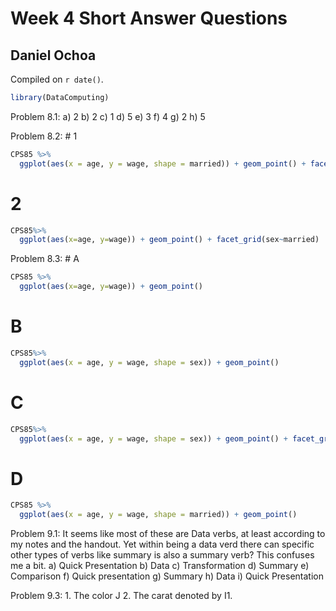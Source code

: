 # Week 4 Short Answer Questions

## Daniel Ochoa

<!-- leave this material as is -->
Compiled on `r date()`.

```r
library(DataComputing)
```
<!-- put your content after this line -->

Problem 8.1:
  a) 2
  b) 2
  c) 1
  d) 5
  e) 3
  f) 4
  g) 2
  h) 5

Problem 8.2:
# 1
```r
CPS85 %>%
  ggplot(aes(x = age, y = wage, shape = married)) + geom_point() + facet_wrap(~sector)
```

# 2
```r
CPS85%>%
  ggplot(aes(x=age, y=wage)) + geom_point() + facet_grid(sex~married)
```

Problem 8.3:
# A
```r
CPS85 %>%
  ggplot(aes(x=age, y=wage)) + geom_point()
```

# B
```r

CPS85%>%
  ggplot(aes(x = age, y = wage, shape = sex)) + geom_point()

```

# C
```r

CPS85%>%
  ggplot(aes(x = age, y = wage, shape = sex)) + geom_point() + facet_grid(married~.)

```

# D
```r
CPS85 %>%
  ggplot(aes(x = age, y = wage, shape = married)) + geom_point()
```


Problem 9.1: 
It seems like most of these are Data verbs, at least according to my notes and the handout. Yet within being a data verd there can specific other types of verbs like summary is also a summary verb? This confuses me a bit.
  a) Quick Presentation
  b) Data
  c) Transformation
  d) Summary
  e) Comparison
  f) Quick presentation
  g) Summary
  h) Data
  i) Quick Presentation


Problem 9.3:
1. The color J
2. The carat denoted by I1.
